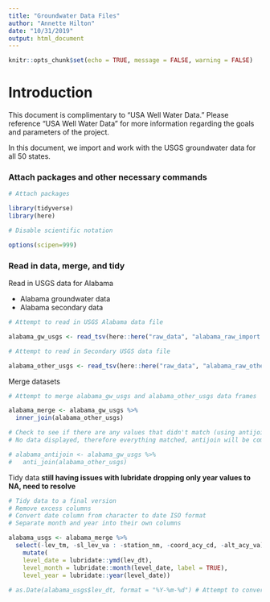 ```yaml
---
title: "Groundwater Data Files"
author: "Annette Hilton"
date: "10/31/2019"
output: html_document
---
```


```r
knitr::opts_chunk$set(echo = TRUE, message = FALSE, warning = FALSE)
```
# Introduction 

This document is complimentary to "USA Well Water Data." Please reference "USA Well Water Data" for more information regarding the goals and parameters of the project. 

In this document, we import and work with the USGS groundwater data for all 50 states. 

### Attach packages and other necessary commands 

```r
# Attach packages

library(tidyverse)
library(here)

# Disable scientific notation 

options(scipen=999)

```

### Read in data, merge, and tidy 

Read in USGS data for Alabama 

- Alabama groundwater data 
- Alabama secondary data 


```r
# Attempt to read in USGS Alabama data file 

alabama_gw_usgs <- read_tsv(here::here("raw_data", "alabama_raw_import.txt"))
```

```r
# Attempt to read in Secondary USGS data file 

alabama_other_usgs <- read_tsv(here::here("raw_data", "alabama_raw_other_import.txt"))
```

Merge datasets 

```r
# Attempt to merge alabama_gw_usgs and alabama_other_usgs data frames 

alabama_merge <- alabama_gw_usgs %>% 
  inner_join(alabama_other_usgs) 

# Check to see if there are any values that didn't match (using antijoin)
# No data displayed, therefore everything matched, antijoin will be commented out

# alabama_antijoin <- alabama_gw_usgs %>% 
#   anti_join(alabama_other_usgs)

```

Tidy data **still having issues with lubridate dropping only year values to NA, need to resolve**

```r
# Tidy data to a final version 
# Remove excess columns 
# Convert date column from character to date ISO format 
# Separate month and year into their own columns 

alabama_usgs <- alabama_merge %>% 
  select(-lev_tm, -sl_lev_va : -station_nm, -coord_acy_cd, -alt_acy_va) %>% 
    mutate(
    level_date = lubridate::ymd(lev_dt),
    level_month = lubridate::month(level_date, label = TRUE), 
    level_year = lubridate::year(level_date))
      
# as.Date(alabama_usgs$lev_dt, format = "%Y-%m-%d") # Attempt to convert character to date using as.Date()
```

